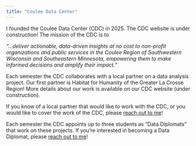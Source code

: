 ```yaml
---
title: "Coulee Data Center"
---
```


I founded the Coulee Data Center (CDC) in 2025. The CDC website is under construction! The mission of the CDC is to

*"...deliver actionable, data-driven insights at no cost to non-profit organizations and public services in the Coulee Region of Southwestern Wisconsin and Southeastern Minnesota, empowering them to make informed decisions and amplify their impact."*

Each semester the CDC collaborates with a local partner on a data analysis project. Our first partner is Habitat for Humanity of the Greater La Crosse Region! More details about our work is available on our CDC website (under construction).

If you know of a local partner that would like to work with the CDC, or you would like to cover the work of the CDC, please [reach out to me](contact.qmd)!

Each semester the CDC appoints up to three students as "Data Diplomats" that work on these projects. If you're interested in becoming a Data Diplomat, please [reach out to me](contact.qmd)! 